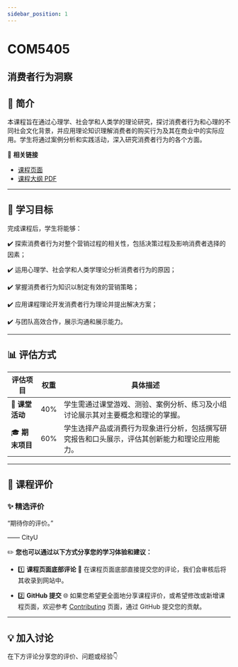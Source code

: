 ```yaml
---
sidebar_position: 1
---
```


# COM5405
## 消费者行为洞察

## **📘 简介**
本课程旨在通过心理学、社会学和人类学的理论研究，探讨消费者行为和心理的不同社会文化背景，并应用理论知识理解消费者的购买行为及其在商业中的实际应用。学生将通过案例分析和实践活动，深入研究消费者行为的各个方面。

🔗 **相关链接**
- [课程页面](https://www.cityu.edu.hk/catalogue/pg/202526/course/COM5405.htm)
- [课程大纲 PDF](https://www.cityu.edu.hk/catalogue/pg/202526/course/COM5405.pdf)

---

## **🎯 学习目标**

完成课程后，学生将能够：

✔️ 探索消费者行为对整个营销过程的相关性，包括决策过程及影响消费者选择的因素；

✔️ 运用心理学、社会学和人类学理论分析消费者行为的原因；

✔️ 掌握消费者行为知识以制定有效的营销策略；

✔️ 应用课程理论开发消费者行为理论并提出解决方案；

✔️ 与团队高效合作，展示沟通和展示能力。

---

## **📊 评估方式**

| **评估项目**          | **权重** | **具体描述**                                                                                       |
|----------------------|---------|---------------------------------------------------------------------------------------------------|
| 📝 **课堂活动**        | 40%     | 学生需通过课堂游戏、测验、案例分析、练习及小组讨论展示其对主要概念和理论的掌握。                             |
| 🎓 **期末项目**        | 60%     | 学生选择产品或消费行为现象进行分析，包括撰写研究报告和口头展示，评估其创新能力和理论应用能力。                  |

---

## **💬 课程评价**

### ✨ **精选评价**
<div className={commentStyles.commentBox}>
    <p className={commentStyles.commentText}>
        “期待你的评价。”
    </p>
    <p className={commentStyles.commentAuthor}>—— CityU</p>
</div>

✏️ **您也可以通过以下方式分享您的学习体验和建议：**

- 1️⃣ **课程页面底部评论**
💬 在课程页面底部直接提交您的评论，我们会审核后将其收录到网站中。

- 2️⃣ **GitHub 提交**
🌐 如果您希望更全面地分享课程评价，或希望修改或新增课程页面，欢迎参考 [Contributing](/contributing) 页面，通过 GitHub 提交您的贡献。

---

## **💡 加入讨论**

在下方评论分享您的评价、问题或经验👇
<Utterances />
